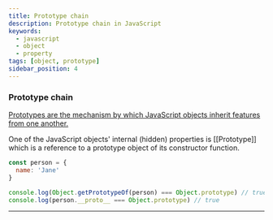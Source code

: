 ```yaml
---
title: Prototype chain
description: Prototype chain in JavaScript
keywords:
  - javascript
  - object
  - property
tags: [object, prototype]
sidebar_position: 4
---
```


### Prototype chain

[Prototypes are the mechanism by which JavaScript objects inherit features from one another.](https://developer.mozilla.org/en-US/docs/Learn/JavaScript/Objects/Object_prototypes)

One of the JavaScript objects' internal (hidden) properties is [[Prototype]] which is a reference to a prototype object of its constructor function.

```javascript
const person = {
  name: 'Jane'
}

console.log(Object.getPrototypeOf(person) === Object.prototype) // true
console.log(person.__proto__ === Object.prototype) // true
```
---